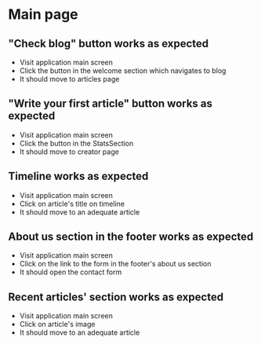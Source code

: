 # Main page

## "Check blog" button works as expected

- Visit application main screen
- Click the button in the welcome section which navigates to blog
- It should move to articles page

## "Write your first article" button works as expected

- Visit application main screen
- Click the button in the StatsSection
- It should move to creator page

## Timeline works as expected

- Visit application main screen
- Click on article's title on timeline
- It should move to an adequate article

## About us section in the footer works as expected

- Visit application main screen
- Click on the link to the form in the footer's about us section
- It should open the contact form

## Recent articles' section works as expected

- Visit application main screen
- Click on article's image
- It should move to an adequate article
